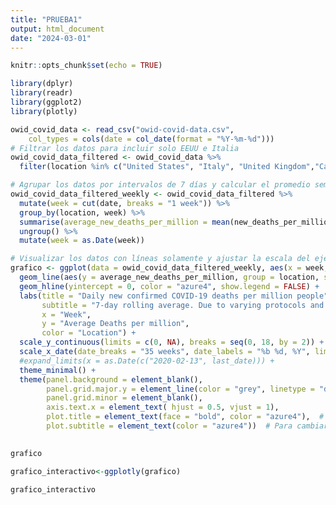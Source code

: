 ```yaml
---
title: "PRUEBA1"
output: html_document
date: "2024-03-01"
---
```


```r
knitr::opts_chunk$set(echo = TRUE)
```


```r
library(dplyr)
library(readr)
library(ggplot2)
library(plotly)

owid_covid_data <- read_csv("owid-covid-data.csv", 
    col_types = cols(date = col_date(format = "%Y-%m-%d")))
# Filtrar los datos para incluir solo EEUU e Italia
owid_covid_data_filtered <- owid_covid_data %>%
  filter(location %in% c("United States", "Italy", "United Kingdom","Canada","Japan","Spain"))

# Agrupar los datos por intervalos de 7 días y calcular el promedio semanal de nuevas muertes confirmadas por millón de personas para cada país
owid_covid_data_filtered_weekly <- owid_covid_data_filtered %>%
  mutate(week = cut(date, breaks = "1 week")) %>%
  group_by(location, week) %>%
  summarise(average_new_deaths_per_million = mean(new_deaths_per_million, na.rm = TRUE)) %>%
  ungroup() %>%
  mutate(week = as.Date(week))

# Visualizar los datos con líneas solamente y ajustar la escala del eje y
grafico <- ggplot(data = owid_covid_data_filtered_weekly, aes(x = week, y = average_new_deaths_per_million, color = location)) +
  geom_line(aes(y = average_new_deaths_per_million, group = location, show.legend = FALSE)) +
  geom_hline(yintercept = 0, color = "azure4", show.legend = FALSE) +
  labs(title = "Daily new confirmed COVID-19 deaths per million people",
       subtitle = "7-day rolling average. Due to varying protocols and challenges in the attribution of the cause of death, the number of confirmed deaths may not accurately represent the true number of deaths caused by COVID-19.",
       x = "Week",
       y = "Average Deaths per million",
       color = "Location") +
  scale_y_continuous(limits = c(0, NA), breaks = seq(0, 18, by = 2)) +
  scale_x_date(date_breaks = "35 weeks", date_labels = "%b %d, %Y", limits = c(as.Date("2020-02-12"), as.Date("2024-02-28"))) +
  #expand_limits(x = as.Date(c("2020-02-13", last_date))) +
  theme_minimal() +
  theme(panel.background = element_blank(),
        panel.grid.major.y = element_line(color = "grey", linetype = "dashed"),
        panel.grid.minor = element_blank(),
        axis.text.x = element_text( hjust = 0.5, vjust = 1),
        plot.title = element_text(face = "bold", color = "azure4"),  # Para hacer el título en negrita
        plot.subtitle = element_text(color = "azure4"))  # Para cambiar el color del subtítulo)
  

grafico

grafico_interactivo<-ggplotly(grafico)

grafico_interactivo

```


